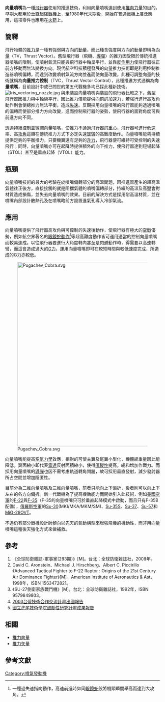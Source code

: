 {{noteTA
|T=zh-hans:矢量喷嘴; zh-hant:向量噴嘴;
|1=zh-hans:矢量喷嘴; zh-hant:向量噴嘴;
}}
'''向量噴嘴'''為一種[[飛行器|飛行器]]使用的推進技術，利用向量噴嘴達到使用[[推向力量|推向力量]]的目的。早期大都用於[[垂直起降|垂直起降]][[戰機|戰機]]上，至1980年代末期後，開始在普通戰機上廣泛應用，這項零件也應用在[[火箭|火箭]]上。

== 簡釋 ==
飛行物體的[[推力|推力]]是一種有強弱與方向的[[動量|動量]]，而此種含強度與方向的動量即稱為[[向量|向量]]（TV，Thrust Vector）。舊型飛行器（飛機、[[導彈|導彈]]）的推力因受限於傳統推進器噴嘴的限制，使噴射氣流只能與飛行器中軸呈平行，並靠[[反作用力|反作用力]]使飛行器往正前方移動而無法變換方向。現代航空科技積極發展的向量推力技術即是利用控制推進器噴嘴偏轉，而達到改變噴射氣流方向並進而使向量改變，此種可調整向量的技術就稱為'''向量推力控制'''（TVC，Thrust Vector Control），此種推進方式通稱為'''向量噴嘴'''，目前設計中或已問世的第五代戰機多均已採此種新技術。
[[File:Iris_vectoring_nozzle.jpg|right]]
與未裝設向量噴嘴與裝設的飛行器比較之下，舊型飛行器因推力與中軸線平行，因此推力僅能提供向前的加速力，若強行進行高[[攻角|攻角]]動作則會使總推力無法平衡，造成[[失速|失速]]。反觀採用向量噴嘴的飛行器能夠透過噴嘴的偏轉而使部分推力方向改變，進而控制飛行器的姿勢，使飛行器的面對角度可與前進方向不同。

透過持續控制並微調向量噴嘴，使推力不通過飛行器的[[重心|重心]]，飛行器可進行低速率、高[[攻角|攻角]]這類在傳統推力方式下必定失速[[墜機|墜毀]]的高難度動作。向量噴嘴能夠持續提供足夠的平衡推力，只要機翼還有足夠的[[機翼#升力原理|升力]]，飛行器便可維持可受控制的失速飛行；同時，向量噴嘴亦可在起降時提供額外的向下推力，使飛行器達到短場起降（STOL）甚至是垂直起降（VTOL）能力。

== 瓶頸 ==
向量噴嘴技術的最大的考驗在於噴嘴偏轉部分的高溫問題，因推進器產生的超高溫氣體往正後方，直接接觸的就是阻擋氣體的噴嘴偏轉部分，持續的高溫及高壓會對材質造成損傷，並失去向量噴嘴的效果。目前的解決方式是採用耐高溫材質，並在噴嘴內部設計散熱孔及在噴嘴略前方設置進氣孔導入冷卻氣流。

== 應用 ==
向量噴嘴提供了飛行器高攻角與可控制的失速後動作，使飛行器有極大的[[空戰|空戰]]優勢，例如航空界著名的[[普加喬夫眼鏡蛇機動|眼鏡蛇動作]]<ref>一種過失速指向動作，高速前進時如同[[眼鏡蛇|眼鏡蛇]]般將機頭瞬間舉高而達到大攻角。</ref>等超高難度動作皆可運用適當的控制向量噴嘴而較易達成。以往飛行器要進行大角度轉向甚至是閃避動作時，得需要以高速轉彎，而這會造成過大的[[G力|G力]]，運用向量噴嘴即可在較短時間與較低速度完成，所造成的G力亦較低。

[[File:Pugachev_Cobra.svg|600px]]

向量噴嘴能提高[[空氣力學|空氣力學]]效應，相對的可使主翼及尾翼小型化，機體總重量因此能降低。翼面縮小即代表[[雷達|雷達]]反射面積縮小，使得[[低可偵測性|匿蹤性]]提高，總和增加作戰力。而採用向量噴嘴的[[導彈|導彈]]也因不需考慮軌道轉角問題，故可採用垂直發射，減少發射器所占空間並增加隱匿性。

目前分為二維向量噴嘴及三維向量噴嘴，前者只能向上下偏折，後者則可以向上下左右的各方向偏折。新一代戰機為了提高機動能力而開始引入此技術，例如[[美國空軍|美國空軍]]的[[F-22猛禽戰鬥機|F-22]]與[[F-35閃電II攻擊戰鬥機|F-35]]（F-35的向量噴嘴只可於垂直起降模式中啟動，而且只有F-35B配備），[[俄羅斯空軍|俄羅斯空軍]]的[[Su-30|Su-30]](MKI/MKA/MKM/SM)、[[Su-35戰鬥機|Su-35]]S、[[Su-37戰鬥機|Su-37]]、[[T-50戰鬥機|Su-57]]和[[米格-29戰鬥機|MiG-29]]OVT。

不過仍有部分戰機設計師傾向以先天的氣動構型來增強飛機的機動性，而非用向量噴嘴這種後天強化方式來做補救。

==參考==
#《全球防衛雜誌-軍事家(283期)》[M]。台北：全球防衛雜誌社，2008年。
#David C. Aronstein、Michael J. Hirschberg、Albert C. Piccirillo《Advanced Tactical Fighter to F-22 Raptor : Origins of the 21st Century Air Dominance Fighter》[M]。American Institute of Aeronautics & Ast，1998年，ISBN  1563472821。
#《SU-27側衛家族戰鬥機》[M]。台北：全球防衛雜誌社，1992年，ISBN 9579849803。
#[http://readopac.ncl.edu.tw/ncl6/efiles/C09300735.doc 2003台俄技術合作交流計畫出國報告]{{dead link|date=2017年12月 |bot=InternetArchiveBot |fix-attempted=yes }}
#[https://web.archive.org/web/20160304185810/http://sparc.nfu.edu.tw/~tcs/encouraging/93-2/31.pdf 國立虎尾技術學院鼓勵性研究計畫成果報告]

==相關==
*[[推力向量|推力向量]]
*[[推力矢量|推力矢量]]

==參考文獻==
{{reflist}}

{{飞机结构}}

[[Category:噴氣發動機|Category:噴氣發動機]]